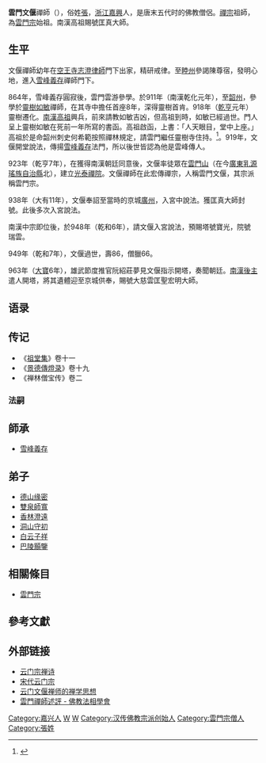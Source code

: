 {{Infobox Buddhist
| 姓名            = 
| 圖像            = Yunmen-Fozu zhengzong daoying40.jpg
| 圖像大小        = 230px
| 圖像說明        =  
| 原名            =
| 字              =  
| 號              =  
| 法號            =  
| 出生            = 864年
| 出生地點         = [[浙江|浙江]][[嘉興|嘉興]]
| 逝世            = 949年
| 逝世地點         = 
| 居住地          = 
| 獲獎            = 
| 公民權          = 
| 國籍            = 
| 著名成就        = 
| 宗派            = [[雲門宗|雲門宗]]
| 呼號            = 
| 頭銜            = 
| 修行法門        = 
| native_lang1    = 谥号
| native_lang1_name1 = 匡真大師
| 教育程度        = 
| 駐錫於          = 雲門山光泰院
| 師承            = [[雪峰義存|雪峰義存]]
| 徒弟與學生      = 
| 著作            = 《雲門广录》
| 譯作            = 
| 何者的化身與轉世= 
| 轉世為          = 
| 傳人            = 
| 簽名            = 
| 備註            = 
}}
'''雲門文偃'''禪師（{{bd|864年||949年||}}），俗姓[[張|張]]，[[浙江|浙江]][[嘉興|嘉興]]人，是唐末五代时的佛教僧侶。[[禪宗|禪宗]]祖師，為[[雲門宗|雲門宗]]始祖。南漢高祖賜號匡真大師。

==生平==
文偃禪師幼年在[[空王寺|空王寺]][[志澄律師|志澄律師]]門下出家，精研戒律。至[[睦州|睦州]]參謁陳尊宿，發明心地，進入[[雪峰義存|雪峰義存]]禪師門下。

864年，雪峰義存圓寂後，雲門雲游參學。於911年（南漢乾化元年），至[[韶州|韶州]]，參學於[[靈樹如敏|靈樹如敏]]禪師，在其寺中擔任首座8年，深得靈樹首肯。918年（[[乾亨_(南漢)|乾亨]]元年）靈樹遷化。[[劉龑|南漢高祖]]興兵，前來請教如敏吉凶，但高祖到時，如敏已經過世。門人呈上靈樹如敏在死前一年所寫的書函。高祖啟函，上書：「人天眼目，堂中上座。」高祖於是命韶州刺史何希範按照禪林規定，請雲門繼任靈樹寺住持。<ref>{{Cite thesis | chapterurl=http://dspace.lib.ntnu.edu.tw/bitstream/77345300/53786/3/002003.pdf | format=PDf | chapter=第三章 雲門文偃禪師生平法系與著述 | url=http://buddhism.lib.ntu.edu.tw/DLMBS/search/search_detail.jsp?seq=287242 | title=雲門文偃禪學研究 | author=蘇欣郁 | date=2003年 | degree=碩士 | publisher=國立臺灣師範大學 | access-date=2015-07-07 | archive-date=2021-04-16 | archive-url=https://web.archive.org/web/20210416125749/http://buddhism.lib.ntu.edu.tw/DLMBS/search/search_detail.jsp?seq=287242 | dead-url=no }}</ref>{{rp|3-7~3-9}}。919年，文偃開堂說法，傳揚[[雪峰義存|雪峰義存]]法門，所以後世皆認為他是雲峰傳人。

923年（乾亨7年），在獲得南漢朝廷同意後，文偃率徒眾在[[雲門山|雲門山]]（在今[[廣東|廣東]][[乳源瑤族自治縣|乳源瑤族自治縣]]北），建立[[雲門山大覺禪寺|光泰禪院]]。文偃禪師在此宏傳禪宗，人稱雲門文偃，其宗派稱雲門宗。

938年（大有11年），文偃奉詔至當時的京城[[廣州|廣州]]，入宮中說法。獲匡真大師封號。此後多次入宮說法。

南漢中宗即位後，於948年（乾和6年），請文偃入宮說法，預賜塔號寶光，院號瑞雲。

949年（乾和7年），文偃過世，壽86，僧臘66。

963年（[[大寶_(南漢)|大寶]]6年），雄武節度推官阮紹莊夢見文偃指示開塔，奏聞朝廷。[[劉鋹|南漢後主]]遣人開塔，將其遺體迎至京城供奉，賜號大慈雲匡聖宏明大師。

== 语录 ==
== 传记 ==
* 《[[祖堂集|祖堂集]]》卷十一
* 《[[景德傳燈录|景德傳燈录]]》卷十九
* 《禅林僧宝传》卷二

===法嗣===
==師承==
*[[雪峰義存|雪峰義存]]
==弟子==
*[[德山缘密|德山缘密]]
*[[雙泉師寬|雙泉師寬]]
*[[香林澄遠|香林澄遠]]
*[[洞山守初|洞山守初]]
*[[白云子祥|白云子祥]]
*[[巴陵顥鑒|巴陵顥鑒]]

==相關條目==
*[[雲門宗|雲門宗]]

==參考文獻==
{{reflist}}

== 外部链接 ==
*[http://puduchansi.com/wujia/yunmenzong/2018/1129/497.html 云门宗禅诗 ] {{Wayback|url=http://puduchansi.com/wujia/yunmenzong/2018/1129/497.html |date=20201221131611 }}
*[https://www.fofafoyin.com/article/detail/5aea6cb46dff1c5e0a008bb2.html 宋代云门宗] {{Wayback|url=https://www.fofafoyin.com/article/detail/5aea6cb46dff1c5e0a008bb2.html |date=20201130211205 }}
*[http://www.yunmen.org/news/235.html 云门文偃禅师的禅学思想] {{Wayback|url=http://www.yunmen.org/news/235.html |date=20210416125742 }}
*[http://www.dhalbi.org/publ/journ5/crx_j5.pdf  雲門禪師述評 - 佛教法相學會] {{Wayback|url=http://www.dhalbi.org/publ/journ5/crx_j5.pdf |date=20201221131623 }}

{{Authority control}}
[[Category:嘉兴人|Category:嘉兴人]]
[[Category:禪僧|W]]
[[Category:唐朝僧人|W]]
[[Category:汉传佛教宗派创始人|Category:汉传佛教宗派创始人]]
[[Category:雲門宗僧人|Category:雲門宗僧人]]
[[Category:張姓|Category:張姓]]